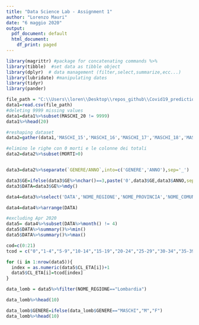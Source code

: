 ```yaml
---
title: "Data Science Lab - Assignment 1"
author: "Lorenzo Mauri"
date: "6 maggio 2020"
output:
  pdf_document: default
  html_document:
    df_print: paged
---
```


```r
library(magrittr) #package for concatenating commands %>%
library(tibble)  #set data as tibble object
library(dplyr)  # data management (filter,select,summarize,ecc...)
library(lubridate) #manipulating dates
library(tidyr)
library(pander)

```



```r
file_path = "C:\\Users\\loren\\Desktop\\repos_github\\Covid19_prediction\\data\\comune_giorno.csv"
data1=read.csv(file_path)
#deleting 9999 missing values
data1=data1%>%subset(MASCHI_20 != 9999)
data1%>%head(20)

```


```r
#reshaping dataset
data2=gather(data1,'MASCHI_15','MASCHI_16','MASCHI_17','MASCHI_18','MASCHI_19','MASCHI_20','FEMMINE_15','FEMMINE_16','FEMMINE_17','FEMMINE_18','FEMMINE_19','FEMMINE_20',key='GENERE/ANNO',value='MORTI')

#elimino le righe con 0 morti e le colonne dei totali 
data2=data2%>%subset(MORTI>0)



```

```r

data3=data2%>%separate(`GENERE/ANNO`,into=c('GENERE','ANNO'),sep='_')

data3$GE=ifelse(data3$GE%>%nchar()==3,paste('0',data3$GE,data3$ANNO,sep=''),paste(data3$GE,data3$ANNO,sep=''))
data3$DATA=data3$GE%>%mdy()

data4=data3%>%select('DATA','NOME_REGIONE','NOME_PROVINCIA','NOME_COMUNE','GENERE','MORTI','CL_ETA','DATA_INIZIO_DIFF','COD_PROVCOM','PROV','REG','GE')
```

```r
data4=data4%>%arrange(DATA)
```

```r
#excluding Apr 2020 
data5= data4%>%subset(DATA%>%month() != 4)
data5$DATA%>%summary()%>%min()
data5$DATA%>%summary()%>%max()

```


```r

cod=c(0:21)
tcod = c("0","1-4","5-9","10-14","15-19","20-24","25-29","30-34","35-39","40-44","45-49","50-54","55-59","60-64","65-69","70-74","75-79","80-84","85-89","90-94","95-99","100+")

for (i in 1:nrow(data5)){
  index = as.numeric(data5$CL_ETA[i])+1 
  data5$CL_ETA[i]=tcod[index]
}

data_lomb = data5%>%filter(NOME_REGIONE=="Lombardia")

data_lomb%>%head(10)
```

```r

data_lomb$GENERE=ifelse(data_lomb$GENERE=="MASCHI","M","F")
data_lomb%>%head(10)
```

